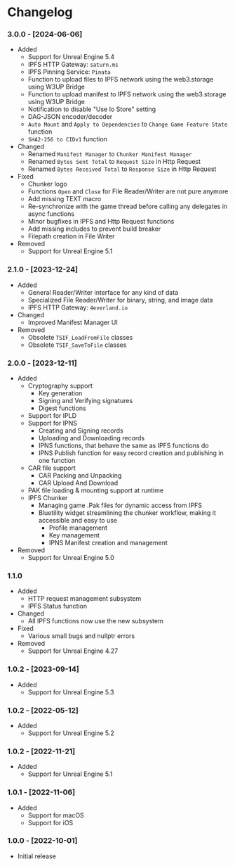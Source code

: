 
# Changelog

### 3.0.0 - [2024-06-06]
- Added
    - Support for Unreal Engine 5.4
    - IPFS HTTP Gateway: `saturn.ms`
    - IPFS Pinning Service: `Pinata`
    - Function to upload files to IPFS network using the web3.storage using W3UP Bridge
    - Function to upload manifest to IPFS network using the web3.storage using W3UP Bridge
    - Notification to disable "Use Io Store" setting
    - DAG-JSON encoder/decoder
    - `Auto Mount` and `Apply to Dependencies` to `Change Game Feature State` function
    - `SHA2-256 to CIDv1` function
- Changed
    - Renamed `Manifest Manager` to `Chunker Manifest Manager`
    - Renamed `Bytes Sent Total` to `Request Size` in Http Request
    - Renamed `Bytes Received Total` to `Response Size` in Http Request
- Fixed
    - Chunker logo
    - Functions `Open` and `Close` for File Reader/Writer are not pure anymore
    - Add missing TEXT macro
    - Re-synchronize with the game thread before calling any delegates in async functions
    - Minor bugfixes in IPFS and Http Request functions
    - Add missing includes to prevent build breaker
    - Filepath creation in File Writer
- Removed
    - Support for Unreal Engine 5.1

### 2.1.0 - [2023-12-24]
- Added
    - General Reader/Writer interface for any kind of data
    - Specialized File Reader/Writer for binary, string, and image data
    - IPFS HTTP Gateway: `4everland.io`
- Changed
    - Improved Manifest Manager UI
- Removed
    - Obsolete `TSIF_LoadFromFile` classes
    - Obsolete `TSIF_SaveToFile` classes

### 2.0.0 - [2023-12-11]
- Added
    - Cryptography support
        - Key generation
        - Signing and Verifying signatures
        - Digest functions
    - Support for IPLD
    - Support for IPNS
        - Creating and Signing records
        - Uploading and Downloading records
        - IPNS functions, that behave the same as IPFS functions do
        - IPNS Publish function for easy record creation and publishing in one function
    - CAR file support
        - CAR Packing and Unpacking
        - CAR Upload And Download
    - PAK file loading & mounting support at runtime
    - IPFS Chunker
        - Managing game .Pak files for dynamic access from IPFS
        - Bluetility widget streamlining the chunker workflow, making it accessible and easy to use
            - Profile management
            - Key management
            - IPNS Manifest creation and management
- Removed
  - Support for Unreal Engine 5.0

### 1.1.0
- Added
    - HTTP request management subsystem
    - IPFS Status function
- Changed
    - All IPFS functions now use the new subsystem
- Fixed
    - Various small bugs and nullptr errors
- Removed
    - Support for Unreal Engine 4.27

### 1.0.2 - [2023-09-14]
- Added
    - Support for Unreal Engine 5.3

### 1.0.2 - [2022-05-12]
- Added
    - Support for Unreal Engine 5.2

### 1.0.2 - [2022-11-21]
- Added
    - Support for Unreal Engine 5.1

### 1.0.1 - [2022-11-06]
- Added
    - Support for macOS
    - Support for iOS

### 1.0.0 - [2022-10-01]
- Initial release
